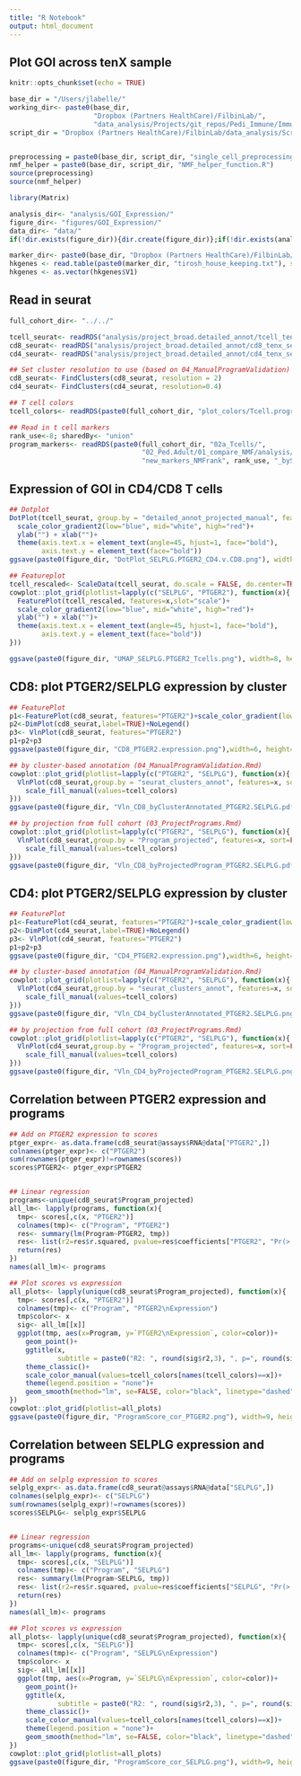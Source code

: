 ```yaml
---
title: "R Notebook"
output: html_document
---
```


## Plot GOI across tenX sample

```r
knitr::opts_chunk$set(echo = TRUE)

base_dir = "/Users/jlabelle/"
working_dir<- paste0(base_dir, 
                     "Dropbox (Partners HealthCare)/FilbinLab/",
                     "data_analysis/Projects/git_repos/Pedi_Immune/ImmuneCellAnalysis/tenX/unTreatedAlone/")
script_dir = "Dropbox (Partners HealthCare)/FilbinLab/data_analysis/Scripts/"


preprocessing = paste0(base_dir, script_dir, "single_cell_preprocessing_helper_functions.R")
nmf_helper = paste0(base_dir, script_dir, "NMF_helper_function.R")
source(preprocessing)
source(nmf_helper)

library(Matrix)

analysis_dir<- "analysis/GOI_Expression/"
figure_dir<- "figures/GOI_Expression/"
data_dir<- "data/"
if(!dir.exists(figure_dir)){dir.create(figure_dir)};if(!dir.exists(analysis_dir)){dir.create(analysis_dir)}

marker_dir<- paste0(base_dir, "Dropbox (Partners HealthCare)/FilbinLab/data_analysis/Shared/Marker_genes/")
hkgenes <- read.table(paste0(marker_dir, "tirosh_house_keeping.txt"), skip = 2)
hkgenes <- as.vector(hkgenes$V1)


```


## Read in seurat
```r
full_cohort_dir<- "../../"

tcell_seurat<- readRDS("analysis/project_broad.detailed_annot/tcell_tenx_seurat.Rds")
cd8_seurat<- readRDS("analysis/project_broad.detailed_annot/cd8_tenx_seurat.Rds")
cd4_seurat<- readRDS("analysis/project_broad.detailed_annot/cd4_tenx_seurat.Rds")

## Set cluster resolution to use (based on 04_ManualProgramValidation)
cd8_seurat<- FindClusters(cd8_seurat, resolution = 2)
cd4_seurat<- FindClusters(cd4_seurat, resolution=0.4)

## T cell colors
tcell_colors<- readRDS(paste0(full_cohort_dir, "plot_colors/Tcell.programs_rank8sharedByunion_reAnnot.Rds"))

## Read in t cell markers
rank_use<-8; sharedBy<- "union"
program_markers<- readRDS(paste0(full_cohort_dir, "02a_Tcells/", 
                                 "02_Ped.Adult/01_compare_NMF/analysis/newMarkers_deNovoPed.AdultTcell/",
                                 "new_markers_NMFrank", rank_use, "_bySeurat_sharedBy", sharedBy, "_reAnnot.Rds"))
```

## Expression of GOI in CD4/CD8 T cells
```r
## Dotplot
DotPlot(tcell_seurat, group.by = "detailed_annot_projected_manual", features=c("SELPLG", "PTGER2"), scale=TRUE)+
  scale_color_gradient2(low="blue", mid="white", high="red")+
  ylab("") + xlab("")+
  theme(axis.text.x = element_text(angle=45, hjust=1, face="bold"),
        axis.text.y = element_text(face="bold"))
ggsave(paste0(figure_dir, "DotPlot_SELPLG.PTGER2_CD4.v.CD8.png"), width=4, height=4)

## Featureplot
tcell_rescaled<- ScaleData(tcell_seurat, do.scale = FALSE, do.center=TRUE, features=rownames(tcell_seurat))
cowplot::plot_grid(plotlist=lapply(c("SELPLG", "PTGER2"), function(x){
  FeaturePlot(tcell_rescaled, features=x,slot="scale")+
  scale_color_gradient2(low="blue", mid="white", high="red")+
  ylab("") + xlab("")+
  theme(axis.text.x = element_text(angle=45, hjust=1, face="bold"),
        axis.text.y = element_text(face="bold"))
}))

ggsave(paste0(figure_dir, "UMAP_SELPLG.PTGER2_Tcells.png"), width=8, height=4)
```



## CD8: plot PTGER2/SELPLG expression by cluster
```r
## FeaturePlot
p1<-FeaturePlot(cd8_seurat, features="PTGER2")+scale_color_gradient(low="grey80", high="red")
p2<-DimPlot(cd8_seurat,label=TRUE)+NoLegend()
p3<- VlnPlot(cd8_seurat, features="PTGER2")
p1+p2+p3
ggsave(paste0(figure_dir, "CD8_PTGER2.expression.png"),width=6, height=15)

## by cluster-based annotation (04_ManualProgramValidation.Rmd)
cowplot::plot_grid(plotlist=lapply(c("PTGER2", "SELPLG"), function(x){
  VlnPlot(cd8_seurat,group.by = "seurat_clusters_annot", features=x, sort=FALSE)+NoLegend()+
    scale_fill_manual(values=tcell_colors)
}))
ggsave(paste0(figure_dir, "Vln_CD8_byClusterAnnotated_PTGER2.SELPLG.pdf"), device="pdf", width=8, height=5)

## by projection from full cohort (03_ProjectPrograms.Rmd)
cowplot::plot_grid(plotlist=lapply(c("PTGER2", "SELPLG"), function(x){
  VlnPlot(cd8_seurat,group.by = "Program_projected", features=x, sort=FALSE)+NoLegend()+
    scale_fill_manual(values=tcell_colors)
}))
ggsave(paste0(figure_dir, "Vln_CD8_byProjectedProgram_PTGER2.SELPLG.pdf"), device="pdf", width=8, height=5)

```


## CD4: plot PTGER2/SELPLG expression by cluster
```r
## FeaturePlot
p1<-FeaturePlot(cd4_seurat, features="PTGER2")+scale_color_gradient(low="grey80", high="red")
p2<-DimPlot(cd4_seurat,label=TRUE)+NoLegend()
p3<- VlnPlot(cd4_seurat, features="PTGER2")
p1+p2+p3
ggsave(paste0(figure_dir, "CD4_PTGER2.expression.png"),width=6, height=15)

## by cluster-based annotation (04_ManualProgramValidation.Rmd)
cowplot::plot_grid(plotlist=lapply(c("PTGER2", "SELPLG"), function(x){
  VlnPlot(cd4_seurat,group.by = "seurat_clusters_annot", features=x, sort=FALSE)+NoLegend()+
    scale_fill_manual(values=tcell_colors)
}))
ggsave(paste0(figure_dir, "Vln_CD4_byClusterAnnotated_PTGER2.SELPLG.png"),width=8, height=5)

## by projection from full cohort (03_ProjectPrograms.Rmd)
cowplot::plot_grid(plotlist=lapply(c("PTGER2", "SELPLG"), function(x){
  VlnPlot(cd4_seurat,group.by = "Program_projected", features=x, sort=FALSE)+NoLegend()+
    scale_fill_manual(values=tcell_colors)
}))
ggsave(paste0(figure_dir, "Vln_CD4_byProjectedProgram_PTGER2.SELPLG.png"),width=8, height=5)

```





## Correlation between PTGER2 expression and programs
```r
## Add on PTGER2 expression to scores
ptger_expr<- as.data.frame(cd8_seurat@assays$RNA@data["PTGER2",])
colnames(ptger_expr)<- c("PTGER2")
sum(rownames(ptger_expr)!=rownames(scores))
scores$PTGER2<- ptger_expr$PTGER2


## Linear regression
programs<-unique(cd8_seurat$Program_projected)
all_lm<- lapply(programs, function(x){
  tmp<- scores[,c(x, "PTGER2")]
  colnames(tmp)<- c("Program", "PTGER2")
  res<- summary(lm(Program~PTGER2, tmp))
  res<- list(r2=res$r.squared, pvalue=res$coefficients["PTGER2", "Pr(>|t|)"] )
  return(res)
})
names(all_lm)<- programs

## Plot scores vs expression
all_plots<- lapply(unique(cd8_seurat$Program_projected), function(x){
  tmp<- scores[,c(x, "PTGER2")]
  colnames(tmp)<- c("Program", "PTGER2\nExpression")
  tmp$color<- x
  sig<- all_lm[[x]]
  ggplot(tmp, aes(x=Program, y=`PTGER2\nExpression`, color=color))+
    geom_point()+
    ggtitle(x,
            subtitle = paste0("R2: ", round(sig$r2,3), ", p=", round(sig$pvalue,3)))+
    theme_classic()+
    scale_color_manual(values=tcell_colors[names(tcell_colors)==x])+
    theme(legend.position = "none")+
    geom_smooth(method="lm", se=FALSE, color="black", linetype="dashed")
})
cowplot::plot_grid(plotlist=all_plots)
ggsave(paste0(figure_dir, "ProgramScore_cor_PTGER2.png"), width=9, height=9)
```

## Correlation between SELPLG expression and programs
```r
## Add on selplg expression to scores
selplg_expr<- as.data.frame(cd8_seurat@assays$RNA@data["SELPLG",])
colnames(selplg_expr)<- c("SELPLG")
sum(rownames(selplg_expr)!=rownames(scores))
scores$SELPLG<- selplg_expr$SELPLG


## Linear regression
programs<-unique(cd8_seurat$Program_projected)
all_lm<- lapply(programs, function(x){
  tmp<- scores[,c(x, "SELPLG")]
  colnames(tmp)<- c("Program", "SELPLG")
  res<- summary(lm(Program~SELPLG, tmp))
  res<- list(r2=res$r.squared, pvalue=res$coefficients["SELPLG", "Pr(>|t|)"] )
  return(res)
})
names(all_lm)<- programs

## Plot scores vs expression
all_plots<- lapply(unique(cd8_seurat$Program_projected), function(x){
  tmp<- scores[,c(x, "SELPLG")]
  colnames(tmp)<- c("Program", "SELPLG\nExpression")
  tmp$color<- x
  sig<- all_lm[[x]]
  ggplot(tmp, aes(x=Program, y=`SELPLG\nExpression`, color=color))+
    geom_point()+
    ggtitle(x,
            subtitle = paste0("R2: ", round(sig$r2,3), ", p=", round(sig$pvalue,3)))+
    theme_classic()+
    scale_color_manual(values=tcell_colors[names(tcell_colors)==x])+
    theme(legend.position = "none")+
    geom_smooth(method="lm", se=FALSE, color="black", linetype="dashed")
})
cowplot::plot_grid(plotlist=all_plots)
ggsave(paste0(figure_dir, "ProgramScore_cor_SELPLG.png"), width=9, height=9)
```

